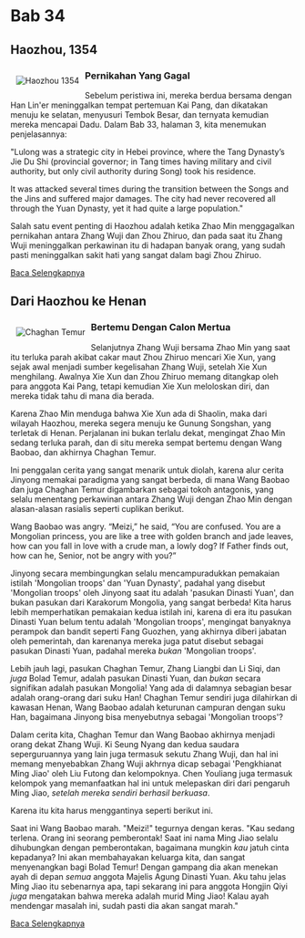 # Bab 34

## Haozhou, 1354


<div class="w3-panel w3-padding-16 w3-border w3-round">

<a href="/yttlj/1354/pernikahan-yang-gagal.mdx">
<image style="float:left;max-width:200px;padding:10px;" 
    src="/images/yttlj/zhou-zhiruo-marah-1.png" 
    alt="Haozhou 1354" 
    title="Zhou Zhiruo marah dalam upacara pernikahan yang gagal, di Haozhou 1354" />
</a>

### Pernikahan Yang Gagal

Sebelum peristiwa ini, mereka berdua bersama dengan Han Lin'er meninggalkan tempat pertemuan Kai Pang, dan dikatakan menuju ke selatan, 
menyusuri Tembok Besar, dan ternyata kemudian mereka mencapai Dadu. Dalam Bab 33, halaman 3, kita menemukan penjelasannya:

<div class="w3-container">
<div class="w3-panel w3-card-4 w3-round w3-leftbar w3-border-blue w3-light-blue">

"Lulong was a strategic city in Hebei province, where the Tang Dynasty’s Jie Du Shi 
(provincial governor; in Tang times having military and civil authority, 
but only civil authority during Song) took his residence. 

It was attacked several times during the transition between the Songs and the Jins 
and suffered major damages. The city had never recovered all through the Yuan Dynasty, 
yet it had quite a large population."

</div>
</div>

Salah satu event penting di Haozhou adalah ketika Zhao Min menggagalkan pernikahan antara Zhang Wuji dan Zhou Zhiruo, dan pada saat itu Zhang Wuji 
meninggalkan perkawinan itu di hadapan banyak orang, yang sudah pasti meninggalkan sakit hati yang sangat dalam bagi Zhou Zhiruo.

<a href="/yttlj/1354/pernikahan-yang-gagal.mdx" class="w3-btn w3-round w3-blue w3-hover-red">Baca Selengkapnya</a>

</div>

## Dari Haozhou ke Henan

<div class="w3-panel w3-padding-16 w3-border w3-round">

<image style="float:left;max-width:200px;padding:10px;" 
    src="/images/yttlj/chaghan-temur.jpg" 
    alt="Chaghan Temur" 
    title="Jendral Chaghan Temur" />

### Bertemu Dengan Calon Mertua

Selanjutnya Zhang Wuji bersama Zhao Min yang saat itu terluka parah akibat cakar maut Zhou Zhiruo mencari Xie Xun, yang sejak awal menjadi sumber kegelisahan 
Zhang Wuji, setelah Xie Xun menghilang. Awalnya Xie Xun dan Zhou Zhiruo memang ditangkap oleh para anggota Kai Pang, tetapi kemudian Xie Xun meloloskan 
diri, dan mereka tidak tahu di mana dia berada.

Karena Zhao Min menduga bahwa Xie Xun ada di Shaolin, maka dari wilayah Haozhou, mereka segera menuju ke Gunung Songshan, yang terletak di Henan. Perjalanan 
ini bukan terlalu dekat, mengingat Zhao Min sedang terluka parah, dan di situ mereka sempat bertemu dengan Wang Baobao, dan akhirnya Chaghan Temur.

Ini penggalan cerita yang sangat menarik untuk diolah, karena alur cerita Jinyong memakai paradigma yang sangat berbeda, di mana Wang Baobao dan juga 
Chaghan Temur digambarkan sebagai tokoh antagonis, yang selalu menentang perkawinan antara Zhang Wuji dengan Zhao Min dengan alasan-alasan rasialis 
seperti cuplikan berikut.

<div class="w3-container">
<div class="w3-panel w3-card-4 w3-round w3-leftbar w3-border-red">

Wang Baobao was angry. “Meizi,” he said, “You are confused. You are a Mongolian
princess, you are like a tree with golden branch and jade leaves, how can you fall in
love with a crude man, a lowly dog? If Father finds out, how can he, Senior, not be angry with you?”

</div>
</div>

Jinyong secara membingungkan selalu mencampuradukkan pemakaian istilah 'Mongolian troops' dan 'Yuan Dynasty', padahal yang disebut 'Mongolian troops' oleh 
Jinyong saat itu adalah 'pasukan Dinasti Yuan', dan bukan pasukan dari Karakorum Mongolia, yang sangat berbeda! Kita harus lebih memperhatikan pemakaian 
kedua istilah ini, karena di era itu pasukan Dinasti Yuan belum tentu adalah 'Mongolian troops', mengingat banyaknya perampok dan bandit seperti Fang Guozhen, 
yang akhirnya diberi jabatan oleh pemerintah, dan karenanya mereka juga patut disebut sebagai pasukan Dinasti Yuan, padahal mereka _bukan_ 'Mongolian troops'.

Lebih jauh lagi, pasukan Chaghan Temur, Zhang Liangbi dan Li Siqi, dan _juga_ Bolad Temur, adalah pasukan Dinasti Yuan, dan _bukan_ secara signifikan adalah pasukan 
Mongolia! Yang ada di dalamnya sebagian besar adalah orang-orang dari suku Han! Chaghan Temur sendiri juga dilahirkan di kawasan Henan, Wang Baobao 
adalah keturunan campuran dengan suku Han, bagaimana Jinyong bisa menyebutnya sebagai 'Mongolian troops'?

Dalam cerita kita, Chaghan Temur dan Wang Baobao akhirnya menjadi orang dekat Zhang Wuji. Ki Seung Nyang dan kedua saudara seperguruannya yang lain juga 
termasuk sekutu Zhang Wuji, dan hal ini memang menyebabkan Zhang Wuji akhrnya dicap sebagai 'Pengkhianat Ming Jiao' oleh Liu Futong dan kelompoknya. 
Chen Youliang juga termasuk kelompok yang memanfaatkan hal ini untuk melepaskan diri dari pengaruh Ming Jiao, _setelah mereka sendiri berhasil berkuasa_.

Karena itu kita harus menggantinya seperti berikut ini.

<div class="w3-container">
<div class="w3-panel w3-card-4 w3-round w3-leftbar w3-border-green">

Saat ini Wang Baobao marah. "Meizi!" tegurnya dengan keras. "Kau sedang terlena. Orang ini seorang pemberontak! Saat ini nama Ming Jiao selalu dihubungkan 
dengan pemberontakan, bagaimana mungkin _kau_ jatuh cinta kepadanya? Ini akan membahayakan keluarga kita, dan sangat menyenangkan bagi Bolad Temur! Dengan gampang 
dia akan menekan ayah di depan _semua_ anggota Majelis Agung Dinasti Yuan. Aku tahu jelas Ming Jiao itu sebenarnya apa, tapi sekarang ini para anggota 
Hongjin Qiyi _juga_ mengatakan bahwa mereka adalah murid Ming Jiao! Kalau ayah mendengar masalah ini, sudah pasti dia akan sangat marah."

</div>
</div>

<a href="/yttlj/1354/bertemu-mertua.mdx" class="w3-btn w3-round w3-blue w3-hover-red">Baca Selengkapnya</a>


</div>


